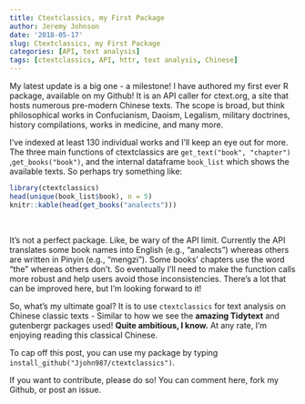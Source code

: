 ```yaml
---
title: Ctextclassics, my First Package
author: Jeremy Johnson
date: '2018-05-17'
slug: Ctextclassics, my First Package
categories: [API, text analysis]
tags: [ctextclassics, API, httr, text analysis, Chinese]
---
```


My latest update is a big one - a milestone!  I have authored my first ever R package, available on my Github! It is an API caller for ctext.org, a site that hosts numerous pre-modern Chinese texts. The scope is broad, but think philosophical works in Confucianism, Daoism, Legalism, military doctrines, history compilations, works in medicine, and many more.

I've indexed at least 130 individual works and I'll keep an eye out for more.  The three main functions of ctextclassics are ```get_text("book", "chapter")``` ,```get_books("book")```, and the internal dataframe ```book_list``` which shows the available texts. So perhaps try something like:
<br>

```r
library(ctextclassics)
head(unique(book_list$book), n = 5)
knitr::kable(head(get_books("analects")))
``` 

<br>

It's not a perfect package. Like, be wary of the API limit. 
Currently the API translates some book names into English (e.g., "analects") whereas others are written in Pinyin (e.g., "mengzi"). Some books' chapters use the word "the" whereas others don't. So eventually I'll need to make the function calls more robust and help users avoid those inconsistencies. There's a lot that can be improved here, but I'm looking forward to it!


So, what's my ultimate goal? It is to use ```ctextclassics``` for text analysis on Chinese classic texts - Similar to how we see the **amazing Tidytext** and gutenbergr packages used! **Quite ambitious, I know.** At any rate, I'm enjoying reading this classical Chinese. 


To cap off this post, you can use my package by typing ```install_github("Jjohn987/ctextclassics")```.

If you want to contribute, please do so!  You can comment here, fork my Github, or post an issue.
